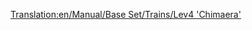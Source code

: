 [[Translation:en/Manual/Base Set/Trains/Lev4 'Chimaera']]
{{Page:fr/Manual/Trains|Nom='Chimaera' niveau 4
|Image=[[File:en/Manual/Base Set/Trains/Lev4chimaerarhead.png]]
|Coût=111 328£ (222 656$)
|Vitesse=643 km/h (402 mph)
|Poids=300 t
|Puissance=20 000 cv (14.914 kW)
|Entretien=3 584£ (7 168$)
|Conception=2038
|Vie=20
|Capacité=N/A
|Description=La locomotive la plus rapide du jeu. C'est un train à double tête.

Utiliser cette locomotive à son plein potentiel peut vous donner quelques maux de tête tard dans le jeu. Comme il présente une augmentation de 33% de la vitesse par rapport au niveau 3, vous devrez soit construire des dérivations dans votre réseau, ou mettre à jour toute votre flotte - ce qui ne fonctionne que si vous avez maximisé la longueur de vos gares déjà avec le niveau 3.
|Réalité=Aucun équivalent réel n'a été trouvé pour ce train. Peut-être dans quelques années, quand le MagLev sera devenue une technologie concrète, vou trouverez ici une locomotive MagLev de quatrième génération. Le train ressemble aux trains [http://www.transrapid.de Transrapid] 9(?), tout comme au [http://starwars.wikia.com/wiki/StarSpeeder_3000 Starspeeder 3000] de l'attraction Star Tours de Disney.

Comme c'est la seule locomotive maglev multi-têtes, "Chimère" est un bon nom pour elle!
}}